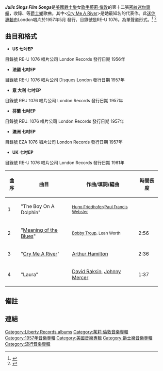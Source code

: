 {{Album infobox | <!-- See Wikipedia:WikiProject_Albums -->
| Name       = 茱莉歌誦電影歌曲
| Type       = [[EP|EP]]
| Artist     = [[茱莉·倫敦|茱莉·倫敦]]
| Cover      = 
| Released   = {{USA}}1957年5月 
| Recorded   = 
| Genre      =  {{flatlist|
*[[傳統流行|傳統流行]]
*[[爵士樂|爵士樂]]
}}
| Length     =  
| Label       = [[London_Records|London]]
| Producer    = [[Bobby_Troup|Bobby Troup]]
| Reviews     = 
| Last album =  [[Calendar_Girl_(Part_Three)|Calendar Girl (Part Three)]]<br>(1956年)
| This album = '''Julie Sings Film Songs'''<br>（1957年）
| Next album = [[About_the_Blues_(Part_One)|About the Blues (Part One)]]<br>(1957年)
}}

'''''Julie Sings Film Songs'''''是[[美國|美國]][[爵士樂|爵士樂]]女[[歌手|歌手]][[茱莉·倫敦|茱莉·倫敦]]的第十二張[[密紋唱片|密紋]][[迷你專輯|迷你專輯]]，收錄<The Boy On A Dolphin>、<Laura>等[[爵士樂|爵士樂]]歌曲。其中<[[Cry_Me_A_River|Cry Me A River]]>是她最知名的代表作。此[[迷你專輯|迷你專輯]]由London唱片於1957年5月 發行，目錄號是RE-U 1076，為單聲道形式。<ref name="Track listing">{{cite web|url=https://www.discogs.com/Julie-London-Julie-Sings-Film-Songs/master/654704|title=Track listing at discogs Official Website|publisher=discogs Official Website|accessdate=2017-03-29|archive-date=2017-05-19|archive-url=https://web.archive.org/web/20170519065330/https://www.discogs.com/Julie-London-Julie-Sings-Film-Songs/master/654704|dead-url=no}}</ref>  <ref name="Track listing 2">{{cite web|url=http://www.45cat.com/record/reu1076|title=Track listing at 45cat Official Website|publisher=45cat Official Website|accessdate=2017-03-29|archive-date=2017-03-30|archive-url=https://web.archive.org/web/20170330083808/http://www.45cat.com/record/reu1076|dead-url=no}}</ref>    


==曲目和格式==

* '''US 七吋EP'''
目錄號  RE-U 1076
唱片公司 London Records
發行日期 1956年

* '''法國 七吋EP'''
目錄號 RE-U 1076
唱片公司 Disques London
發行日期 1957年

* '''意 大利 七吋EP'''
目錄號  REU 1076
唱片公司  London Records
發行日期 1957年

* '''芬蘭 七吋EP'''
目錄號 REU. 1076
唱片公司  London Records
發行日期 1957年

* '''澳洲 七吋EP'''
目錄號 EZA 1076
唱片公司  London Records
發行日期 1957年

* '''UK 七吋EP'''
目錄號 RE-U 1076
唱片公司  London Records
發行日期 1961年

{| class="wikitable"
!曲序
!曲目
!作曲/填詞/編曲
!時間長度
|-
|1||"The Boy On A Dolphin"||<small>[[Hugo_Friedhofer|Hugo Friedhofer]]/[[Paul_Francis_Webster|Paul Francis Webster]]</small>|| 
|-
|2||"[[The_Meaning_of_the_Blues|Meaning of the Blues]]"||<small>[[Bobby_Troup|Bobby Troup]], Leah Worth</small>||2:56
|-
|3||"[[Cry_Me_A_River|Cry Me A River]]"||[[Arthur_Hamilton|Arthur Hamilton]]||2:36
|-
|4||"Laura"||[[David_Raksin|David Raksin]], [[Johnny_Mercer|Johnny Mercer]]||1:37
|}

==備註==
{{reflist}}

==連結==

[[Category:Liberty_Records_albums|Category:Liberty Records albums]]
[[Category:茱莉·倫敦音樂專輯|Category:茱莉·倫敦音樂專輯]]
[[Category:1957年音樂專輯|Category:1957年音樂專輯]]
[[Category:美國音樂專輯|Category:美國音樂專輯]]
[[Category:爵士樂音樂專輯|Category:爵士樂音樂專輯]]
[[Category:流行音樂專輯|Category:流行音樂專輯]]
